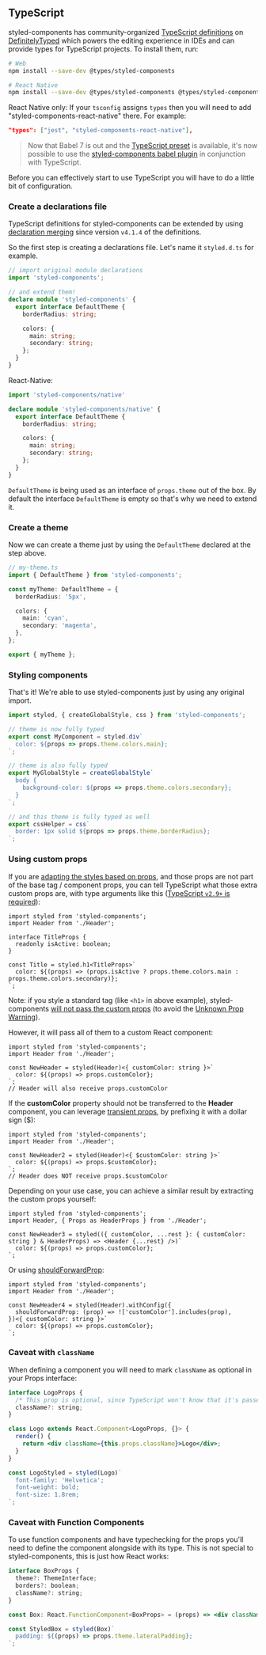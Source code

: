 ## TypeScript

styled-components has community-organized [TypeScript definitions](https://www.npmjs.com/package/@types/styled-components) on [DefinitelyTyped](https://github.com/DefinitelyTyped/DefinitelyTyped) which powers the editing experience in IDEs and can provide types for TypeScript projects. To install them, run:

```sh
# Web
npm install --save-dev @types/styled-components

# React Native
npm install --save-dev @types/styled-components @types/styled-components-react-native
```

React Native only: If your `tsconfig` assigns `types` then you will need to add "styled-components-react-native" there.  For example:

```json
"types": ["jest", "styled-components-react-native"],
```

> Now that Babel 7 is out and the [TypeScript preset](https://babeljs.io/docs/en/babel-preset-typescript) is available, it's now possible to use the [styled-components babel plugin](/docs/tooling#babel-plugin) in conjunction with TypeScript.

Before you can effectively start to use TypeScript you will have to do a little bit of configuration.

### Create a declarations file

TypeScript definitions for styled-components can be extended by using [declaration merging](https://www.typescriptlang.org/docs/handbook/declaration-merging.html) since version `v4.1.4` of the definitions.

So the first step is creating a declarations file. Let's name it `styled.d.ts` for example.

```ts
// import original module declarations
import 'styled-components';

// and extend them!
declare module 'styled-components' {
  export interface DefaultTheme {
    borderRadius: string;

    colors: {
      main: string;
      secondary: string;
    };
  }
}
```

React-Native:

```ts
import 'styled-components/native'

declare module 'styled-components/native' {
  export interface DefaultTheme {
    borderRadius: string;

    colors: {
      main: string;
      secondary: string;
    };
  }
}
```

`DefaultTheme` is being used as an interface of `props.theme` out of the box. By default the interface `DefaultTheme` is empty so that's why we need to extend it.

### Create a theme

Now we can create a theme just by using the `DefaultTheme` declared at the step above.

```ts
// my-theme.ts
import { DefaultTheme } from 'styled-components';

const myTheme: DefaultTheme = {
  borderRadius: '5px',

  colors: {
    main: 'cyan',
    secondary: 'magenta',
  },
};

export { myTheme };
```

### Styling components

That's it! We're able to use styled-components just by using any original import.

```jsx
import styled, { createGlobalStyle, css } from 'styled-components';

// theme is now fully typed
export const MyComponent = styled.div`
  color: ${props => props.theme.colors.main};
`;

// theme is also fully typed
export MyGlobalStyle = createGlobalStyle`
  body {
    background-color: ${props => props.theme.colors.secondary};
  }
`;

// and this theme is fully typed as well
export cssHelper = css`
  border: 1px solid ${props => props.theme.borderRadius};
`;
```

### Using custom props

If you are [adapting the styles based on props](https://styled-components.com/docs/basics#adapting-based-on-props), and those props are not part of the base tag / component props, you can tell TypeScript what those extra custom props are, with type arguments like this ([TypeScript `v2.9+` is required](https://github.com/Microsoft/TypeScript/wiki/What%27s-new-in-TypeScript#generic-type-arguments-in-generic-tagged-templates)):

```tsx
import styled from 'styled-components';
import Header from './Header';

interface TitleProps {
  readonly isActive: boolean;
}

const Title = styled.h1<TitleProps>`
  color: ${(props) => (props.isActive ? props.theme.colors.main : props.theme.colors.secondary)};
`;
```

Note: if you style a standard tag (like `<h1>` in above example), styled-components [will not pass the custom props](https://styled-components.com/docs/basics#passed-props) (to avoid the [Unknown Prop Warning](https://reactjs.org/warnings/unknown-prop.html)).

However, it will pass all of them to a custom React component:

```tsx
import styled from 'styled-components';
import Header from './Header';

const NewHeader = styled(Header)<{ customColor: string }>`
  color: ${(props) => props.customColor};
`;
// Header will also receive props.customColor
```

If the **customColor** property should not be transferred to the **Header** component, you can leverage [transient props](https://styled-components.com/docs/api#transient-props), by prefixing it with a dollar sign ($):

```tsx
import styled from 'styled-components';
import Header from './Header';

const NewHeader2 = styled(Header)<{ $customColor: string }>`
  color: ${(props) => props.$customColor};
`;
// Header does NOT receive props.$customColor
```

Depending on your use case, you can achieve a similar result by extracting the custom props yourself:

```tsx
import styled from 'styled-components';
import Header, { Props as HeaderProps } from './Header';

const NewHeader3 = styled(({ customColor, ...rest }: { customColor: string } & HeaderProps) => <Header {...rest} />)`
  color: ${(props) => props.customColor};
`;
```

Or using [shouldForwardProp](/docs/api#shouldforwardprop):

```tsx
import styled from 'styled-components';
import Header from './Header';

const NewHeader4 = styled(Header).withConfig({
  shouldForwardProp: (prop) => !['customColor'].includes(prop),
})<{ customColor: string }>`
  color: ${(props) => props.customColor};
`;
```

### Caveat with `className`

When defining a component you will need to mark `className` as optional
in your Props interface:

```jsx
interface LogoProps {
  /* This prop is optional, since TypeScript won't know that it's passed by the wrapper */
  className?: string;
}

class Logo extends React.Component<LogoProps, {}> {
  render() {
    return <div className={this.props.className}>Logo</div>;
  }
}

const LogoStyled = styled(Logo)`
  font-family: 'Helvetica';
  font-weight: bold;
  font-size: 1.8rem;
`;
```

### Caveat with Function Components

To use function components and have typechecking for the props you'll need to define
the component alongside with its type. This is not special to styled-components, this is just
how React works:

```jsx
interface BoxProps {
  theme?: ThemeInterface;
  borders?: boolean;
  className?: string;
}

const Box: React.FunctionComponent<BoxProps> = (props) => <div className={props.className}>{props.children}</div>;

const StyledBox = styled(Box)`
  padding: ${(props) => props.theme.lateralPadding};
`;
```
